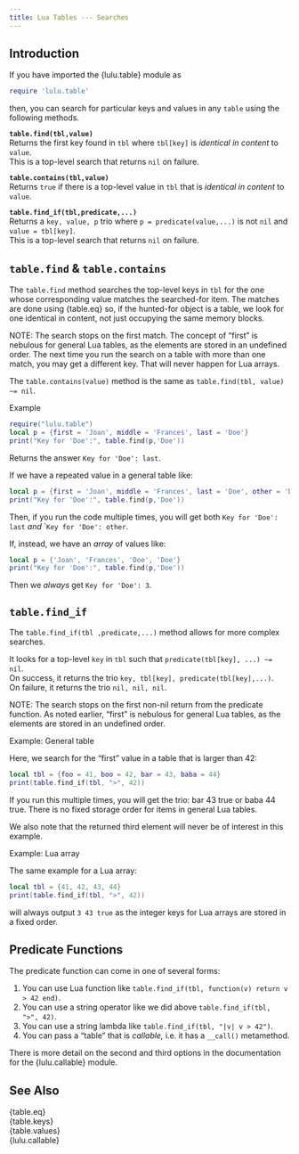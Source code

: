 ```yaml
---
title: Lua Tables --- Searches
---
```


## Introduction

If you have imported the {lulu.table} module as
```lua
require 'lulu.table'
```
then, you can search for particular keys and values in any `table` using the following methods.

**`table.find(tbl,value)`** <br>
Returns the first key found in `tbl` where `tbl[key]` is *identical in content* to `value`. <br>
This is a top-level search that returns `nil` on failure.

**`table.contains(tbl,value)`** <br>
Returns `true` if there is a top-level value in `tbl` that is *identical in content* to `value`.

**`table.find_if(tbl,predicate,...)`** <br>
Returns a `key, value, p` trio where `p = predicate(value,...)` is not `nil` and `value = tbl[key]`. <br>
This is a top-level search that returns `nil` on failure.

## `table.find` & `table.contains`

The `table.find` method searches the top-level keys in `tbl` for the one whose corresponding value matches the searched-for item.
The matches are done using {table.eq} so, if the hunted-for object is a table, we look for one identical in content, not just occupying the same memory blocks.

NOTE: The search stops on the first match. The concept of "first" is nebulous for general Lua tables, as the elements are stored in an undefined order. The next time you run the search on a table with more than one match, you may get a different key. That will never happen for Lua arrays.

The `table.contains(value)` method is the same as `table.find(tbl, value) ~= nil`.

[Example]{.bt}

```lua
require("lulu.table")
local p = {first = 'Joan', middle = 'Frances', last = 'Doe'}
print("Key for 'Doe':", table.find(p,'Doe'))
```
Returns the answer `Key for 'Doe': last`.

If we have a repeated value in a general table like:
```lua
local p = {first = 'Joan', middle = 'Frances', last = 'Doe', other = 'Doe'}
print("Key for 'Doe':", table.find(p,'Doe'))
```
Then, if you run the code multiple times, you will get both `Key for 'Doe': last` *and* ``Key for 'Doe': other`.

If, instead, we have an *array* of values like:
```lua
local p = {'Joan', 'Frances', 'Doe', 'Doe'}
print("Key for 'Doe':", table.find(p,'Doe'))
```
Then we *always* get `Key for 'Doe': 3`.

## `table.find_if`

The `table.find_if(tbl ,predicate,...)` method allows for more complex searches.

It looks for a top-level `key` in `tbl` such that `predicate(tbl[key], ...) ~= nil`. <br>
On success, it returns the trio `key, tbl[key], predicate(tbl[key],...)`. <br>
On failure, it returns the trio `nil, nil, nil`.

NOTE: The search stops on the first non-nil return from the predicate function.
As noted earlier, “first” is nebulous for general Lua tables, as the elements are stored in an undefined order.

[Example: General table]{.bt}

Here, we search for the "first" value in a table that is larger than 42:
```lua
local tbl = {foo = 41, boo = 42, bar = 43, baba = 44}
print(table.find_if(tbl, ">", 42))
```
If you run this multiple times, you will get the trio: bar 43 true or baba 44 true.
There is no fixed storage order for items in general Lua tables.

We also note that the returned third element will never be of interest in this example.

[Example: Lua array]{.bt}

The same example for a Lua array:
```lua
local tbl = {41, 42, 43, 44}
print(table.find_if(tbl, ">", 42))
```
will always output `3 43 true` as the integer keys for Lua arrays are stored in a fixed order.

## Predicate Functions

The predicate function can come in one of several forms:

1. You can use Lua function like `table.find_if(tbl, function(v) return v > 42 end)`.
2. You can use a string operator like we did above `table.find_if(tbl, ">", 42)`.
3. You can use a string lambda like `table.find_if(tbl, "|v| v > 42")`.
4. You can pass a "table" that is *callable,* i.e. it has a `__call()` metamethod.

There is more detail on the second and third options in the documentation for the {lulu.callable} module.

## See Also

{table.eq}       <br>
{table.keys}     <br>
{table.values}   <br>
{lulu.callable}